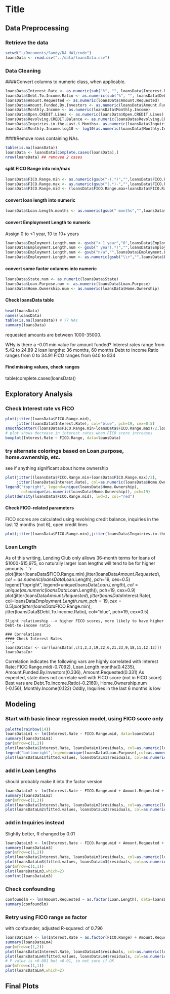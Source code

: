 Title
========================================================

Data Preprocessing
-------------------------

### Retrieve the data
```r
setwd("~/Documents/Sandy/DA_HW1/code")
loansData <- read.csv("../data/loansData.csv")
```

### Data Cleaning
####Convert columns to numeric class, when applicable.
```r
loansData$Interest.Rate <- as.numeric(sub("%", "", loansData$Interest.Rate))
loansData$Debt.To.Income.Ratio <- as.numeric(sub("%", "", loansData$Debt.To.Income.Ratio))
loansData$Amount.Requested <- as.numeric(loansData$Amount.Requested)
loansData$Amount.Funded.By.Investors <- as.numeric(loansData$Amount.Funded.By.Investors)
loansData$Monthly.Income <- as.numeric(loansData$Monthly.Income)
loansData$Open.CREDIT.Lines <- as.numeric(loansData$Open.CREDIT.Lines)
loansData$Revolving.CREDIT.Balance <- as.numeric(loansData$Revolving.CREDIT.Balance)
loansData$Inquiries.in.the.Last.6.Months<- as.numeric(loansData$Inquiries.in.the.Last.6.Months)
loansData$Monthly.Income.log10 <- log10(as.numeric(loansData$Monthly.Income))
```

####Remove rows containing NAs.
```r
table(is.na(loansData))
loansData <- loansData[complete.cases(loansData),]
nrow(loansData) ## removed 2 cases
```

#### split FICO Range into min/max
```r
loansData$FICO.Range.min <- as.numeric(gsub("-(.*)","",loansData$FICO.Range))
loansData$FICO.Range.max <- as.numeric(gsub("(.*)-","",loansData$FICO.Range))
loansData$FICO.Range.mid <- (loansData$FICO.Range.max+loansData$FICO.Range.min)/2
```
#### convert loan length into numeric
```r
loansData$Loan.Length.months <- as.numeric(gsub(" months","",loansData$Loan.Length))
```
#### convert Employment Length to numeric
Assign 0 to <1 year, 10 to 10+ years
```r
loansData$Employment.Length.num <- gsub("< 1 year","0",loansData$Employment.Length)
loansData$Employment.Length.num <- gsub(" year(.*)","",loansData$Employment.Length.num)
loansData$Employment.Length.num <- gsub("n/a","",loansData$Employment.Length.num)
loansData$Employment.Length.num <- as.numeric(gsub("\\+","",loansData$Employment.Length.num))
```
#### convert some factor columns into numeric
```r
loansData$State.num <- as.numeric(loansData$State)
loansData$Loan.Purpose.num <- as.numeric(loansData$Loan.Purpose)
loansData$Home.Ownership.num <- as.numeric(loansData$Home.Ownership)
```
#### Check loansData table

```r
head(loansData)
names(loansData)
table(is.na(loansData)) # 77 NAs
summary(loansData)
```
 requested amounts are between 1000-35000. 

WHy is there a -0.01 min value for amount funded?
Interest rates range from 5.42 to 24.89
2 loan lengths: 36 months, 60 months
Debt to Income Ratio ranges from 0 to 34.91
FICO ranges from 640 to 834

#### Find missing values, check ranges
table(complete.cases(loansData))

Exploratory Analysis
-------------------------
### Check Interest rate vs FICO
```r
plot(jitter(loansData$FICO.Range.mid),
     jitter(loansData$Interest.Rate), col="blue", pch=19, cex=0.5)
smoothScatter((loansData$FICO.Range.min+loansData$FICO.Range.max)/2,loansData$Interest.Rate)
# plot shows decrease in interest rates when FICO score increases
boxplot(Interest.Rate ~ FICO.Range, data=loansData)
```
### try alternate colorings based on Loan.purpose, home.ownership, etc.
see if anything significant about home ownership
```r
plot(jitter((loansData$FICO.Range.min+loansData$FICO.Range.max)/2),
     jitter(loansData$Interest.Rate), col=as.numeric(loansData$Home.Ownership), pch=19, cex=0.4)
legend("topright", legend=unique(loansData$Home.Ownership), 
       col=unique(as.numeric(loansData$Home.Ownership)), pch=19)
plot(density(loansData$FICO.Range.mid), lwd=3, col="red")
```

#### Check FICO-related parameters
FICO scores are calculated using revolving credit balance, inquiries in the last 12 months (not 6),
open credit lines
```r
plot(jitter(loansData$FICO.Range.min),jitter(loansData$Inquiries.in.the.Last.6.Months), col="blue", pch=19, cex=0.5)
```

### Loan Length
As of this writing, Lending Club only allows 36-month terms for loans of $1000-$15,975,
so naturally larger loan lengths will tend to be for higher amounts.
```r
plot(jitter(loansData$FICO.Range.min),jitter(loansData$Amount.Requested), col=as.numeric(loansData$Loan.Length), pch=19, cex=0.5)
legend("topright", legend=unique(loansData$Loan.Length), col=unique(as.numeric(loansData$Loan.Length)), pch=19, cex=0.9)
plot(jitter(loansData$Amount.Requested), jitter(loansData$Interest.Rate), col=loansData$Employment.Length.num, pch=19, cex=0.5)
plot(jitter(loansData$FICO.Range.min), jitter(loansData$Debt.To.Income.Ratio), col="blue", pch=19, cex=0.5)
```
Slight relationship --> higher FICO scores, more likely to have higher Debt-to-income ratio

### Correlations
#### Check Interest Rates
```r
loansDataCor <- cor(loansData[,c(1,2,3,19,22,6,21,23,9,18,11,12,13)])
loansDataCor
```
Correlation indicates the following vars are highly correlated with Interest Rate:
FICO.Range.mid(-0.7092), Loan.Length.months(0.4235), Amount.Funded.By.Investors(0.336),
Amount.Requested(0.331)
As expected, state does not correlate well with FICO score (not in FICO score)
Best vars are
Debt.To.Income.Ratio(-0.2169), Home.Ownership.num (-0.156), Monthly.Income(0.122)
Oddly, Inquiries in the last 6 months is low

Modeling
-------------------------
### Start with basic linear regression model, using FICO score only
```r
palette(rainbow(14))
loansDataLm1 <- lm(Interest.Rate ~ FICO.Range.mid, data=loansData)
summary(loansDataLm1)
par(mfrow=c(1,2))
plot(loansData$Interest.Rate, loansDataLm1$residuals, col=as.numeric(loansData$Loan.Purpose), pch=19, cex=0.5)
legend("bottomright",legend=unique(loansData$Loan.Purpose),col=as.numeric(unique(loansData$Loan.Purpose)),pch=19, cex=0.6)
plot(loansDataLm1$fitted.values, loansDataLm1$residuals, col=as.numeric(loansData$Loan.Purpose), pch=19, cex=0.5)
```
### add in Loan Lengths
should probably make it into the factor version
```r
loansDataLm2 <- lm(Interest.Rate ~ FICO.Range.mid + Amount.Requested + as.factor(Loan.Length), data=loansData)
summary(loansDataLm2)
par(mfrow=c(1,2))
plot(loansData$Interest.Rate, loansDataLm2$residuals, col=as.numeric(loansData$Loan.Purpose), pch=19, cex=0.5)
plot(loansDataLm2$fitted.values, loansDataLm2$residuals, col=as.numeric(loansData$Loan.Purpose), pch=19, cex=0.5)
```

### add in Inquiries instead
Slightly better, R changed by 0.01
```r
loansDataLm3 <- lm(Interest.Rate ~ FICO.Range.mid + Amount.Requested + as.factor(Loan.Length)  + Inquiries.in.the.Last.6.Months, data=loansData)
summary(loansDataLm3)
par(mfrow=c(1,2))
plot(loansData$Interest.Rate, loansDataLm3$residuals, col=as.numeric(loansData$Loan.Purpose), pch=19, cex=0.5)
plot(loansDataLm3$fitted.values, loansDataLm3$residuals, col=as.numeric(loansData$Loan.Purpose), pch=19, cex=0.5)
par(mfrow=c(1,1))
plot(loansDataLm3,which=2)
confint(loansDataLm3)
```

### Check confounding
```r
confoundlm <- lm(Amount.Requested ~ as.factor(Loan.Length), data=loansData)
summary(confoundlm)
```

### Retry using FICO range as factor
with confounder, adjusted R-squared: of 0.796
```r
loansDataLm4 <- lm(Interest.Rate ~ as.factor(FICO.Range) + Amount.Requested + as.factor(Loan.Length) + Inquiries.in.the.Last.6.Months, data=loansData)
summary(loansDataLm4)
par(mfrow=c(1,2))
plot(loansData$Interest.Rate, loansDataLm4$residuals, col=as.numeric(loansData$Loan.Purpose), pch=19, cex=0.5)
plot(loansDataLm4$fitted.values, loansDataLm4$residuals, col=as.numeric(loansData$Loan.Purpose), pch=19, cex=0.5)
# P value is >0.001 but <0.01, so not sure if OK
par(mfrow=c(1,1))
plot(loansDataLm4,which=2)
```

Final Plots
------------
